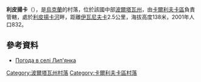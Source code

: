 {{coord|49|22|55|N|35|0|25|E|scale:100000_region:UA|display=title}}

'''利皮揚卡'''（{{lang-uk|Лип'янка}}），是[[烏克蘭|烏克蘭]]的村落，位於該國中部[[波爾塔瓦州|波爾塔瓦州]]，由[[卡爾利夫卡區|卡爾利夫卡區]]負責管轄，處於[[利皮揚卡河|利皮揚卡河]]畔，距離[[伊瓦尼夫卡_(卡爾利夫卡區)|伊瓦尼夫卡]]2.5公里，海拔高度138米，2001年人口832。

==參考資料==
* [http://weather.in.ua/ua/poltavskaja/13337 Погода в селі Лип'янка] {{Wayback|url=http://weather.in.ua/ua/poltavskaja/13337 |date=20200807115704 }}

{{DEFAULTSORT:Лип'янка}}
[[Category:波爾塔瓦州村落|Category:波爾塔瓦州村落]]
[[Category:卡爾利夫卡區村落|Category:卡爾利夫卡區村落]]


{{Poltava-geo-stub}}